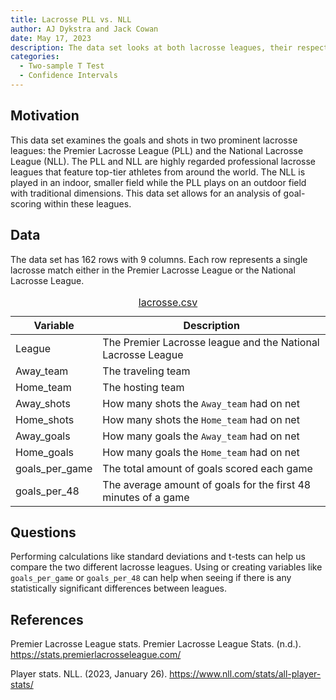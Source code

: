 ```yaml
---
title: Lacrosse PLL vs. NLL
author: AJ Dykstra and Jack Cowan
date: May 17, 2023
description: The data set looks at both lacrosse leagues, their respective teams, and their shot and goal amounts. 
categories:
  - Two-sample T Test
  - Confidence Intervals
---
```


## Motivation

This data set examines the goals and shots in two prominent lacrosse leagues: the Premier Lacrosse League (PLL) and the National Lacrosse League (NLL). The PLL and NLL are highly regarded professional lacrosse leagues that feature top-tier athletes from around the world. The NLL is played in an indoor, smaller field while the PLL plays on an outdoor field with traditional dimensions. This data set allows for an analysis of goal-scoring within these leagues.

## Data

The data set has 162 rows with 9 columns. Each row represents a single lacrosse match either in the Premier Lacrosse League or the National Lacrosse League.

| Variable       | Description                                                    |
|------------------|------------------------------------------------------|
| League         | The Premier Lacrosse league and the National Lacrosse League   |
| Away_team      | The traveling team                                             |
| Home_team      | The hosting team                                               |
| Away_shots     | How many shots the `Away_team` had on net                      |
| Home_shots     | How many shots the `Home_team` had on net                      |
| Away_goals     | How many goals the `Away_team` had on net                      |
| Home_goals     | How many goals the `Home_team` had on net                      |
| goals_per_game | The total amount of goals scored each game                     |
| goals_per_48   | The average amount of goals for the first 48 minutes of a game |

: [lacrosse.csv](../data/lacrosse.csv)

## Questions

Performing calculations like standard deviations and t-tests can help us compare the two different lacrosse leagues. Using or creating variables like `goals_per_game` or `goals_per_48` can help when seeing if there is any statistically significant differences between leagues.

## References

Premier Lacrosse League stats. Premier Lacrosse League Stats. (n.d.). <https://stats.premierlacrosseleague.com/>

Player stats. NLL. (2023, January 26). <https://www.nll.com/stats/all-player-stats/>
